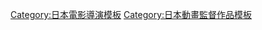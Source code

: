 {{Navbox
|name = 伊藤智彥執導作品
|title = [[伊藤智彥]]執導作品
|listclass = hlist hlist-hyphen
|group1 = 電視動畫
|list1 = {{Navbox|child
|group1 = 2010年代
|list1  = 
* [[世紀末超自然學院]]（2010年） 
* [[刀劍神域 (動畫)|刀劍神域]]系列<sup>1</sup>（2012年－2014年）
* [[銀之匙 Silver Spoon]]<sup>2</sup>（2013年）
* [[只有我不存在的城市]]（2016年）
|group2 = 2020年代
|list2 =
* [[富豪刑事 Balance:UNLIMITED]]（2020年）
}}
|group2 = 電影動畫
|list2 =
* [[刀劍神域劇場版：序列爭戰|劇場版 刀劍神域：序列爭戰]]（2017年）
* [[HELLO WORLD]]（2019年）
|below = 1:至第2期為止導演參加 2:只有第1期作為導演參加
}}
<noinclude>
{{DEFAULTSORT:Itō Tomohiko}}
[[Category:日本電影導演模板]]
[[Category:日本動畫監督作品模板]]
</noinclude>